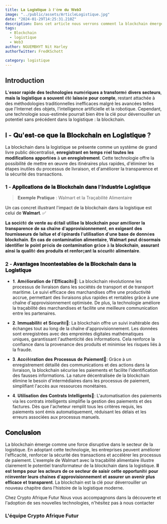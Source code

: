 ```yaml
---
title: 𝐋𝐚 𝐋𝐨𝐠𝐢𝐬𝐭𝐢𝐪𝐮𝐞 à 𝐥'è𝐫𝐞 𝐝𝐮 𝐖𝐞𝐛𝟑
image: "../public/assets/ArticleLogistique.jpg"
date: "2024-01-29T14:25:31.210Z"
description: Dans cet article nous verrons comment la blockchain émerge comme une force disruptive dans le secteur de la logistique.
tags:
  - Blockchain
  - logistique
  - Web3
author: NGUEMBHYT Nit Harley
authorTwitter: FredKSchott

category: logistique
---
```

## Introduction

𝐋'𝐞𝐬𝐬𝐨𝐫 𝐫𝐚𝐩𝐢𝐝𝐞 𝐝𝐞𝐬 𝐭𝐞𝐜𝐡𝐧𝐨𝐥𝐨𝐠𝐢𝐞𝐬 𝐧𝐮𝐦é𝐫𝐢𝐪𝐮𝐞𝐬 𝐚 𝐭𝐫𝐚𝐧𝐬𝐟𝐨𝐫𝐦é 𝐝𝐢𝐯𝐞𝐫𝐬 𝐬𝐞𝐜𝐭𝐞𝐮𝐫𝐬, 𝐦𝐚𝐢𝐬 𝐥𝐚 𝐥𝐨𝐠𝐢𝐬𝐭𝐢𝐪𝐮𝐞 𝐚 𝐬𝐨𝐮𝐯𝐞𝐧𝐭 é𝐭é 𝐥𝐚𝐢𝐬𝐬é𝐞 𝐩𝐨𝐮𝐫 𝐜𝐨𝐦𝐩𝐭𝐞, restant attachée à des méthodologies traditionnelles inefficaces malgré les avancées telles que l'Internet des objets, l'intelligence artificielle et la robotique. Cependant, une technologie sous-estimée pourrait bien être la clé pour déverrouiller un potentiel sans précédent dans la logistique : la blockchain.


## I - 𝐐𝐮'𝐞𝐬𝐭-𝐜𝐞 𝐪𝐮𝐞 𝐥𝐚 𝐁𝐥𝐨𝐜𝐤𝐜𝐡𝐚𝐢𝐧 𝐞𝐧 𝐋𝐨𝐠𝐢𝐬𝐭𝐢𝐪𝐮𝐞 ?

La blockchain dans la logistique se présente comme un système de grand livre public décentralisé, 𝐞𝐧𝐫𝐞𝐠𝐢𝐬𝐭𝐫𝐚𝐧𝐭 𝐞𝐧 𝐭𝐞𝐦𝐩𝐬 𝐫é𝐞𝐥 𝐭𝐨𝐮𝐭𝐞𝐬 𝐥𝐞𝐬 𝐦𝐨𝐝𝐢𝐟𝐢𝐜𝐚𝐭𝐢𝐨𝐧𝐬 𝐚𝐩𝐩𝐨𝐫𝐭é𝐞𝐬 à 𝐮𝐧 𝐞𝐧𝐫𝐞𝐠𝐢𝐬𝐭𝐫𝐞𝐦𝐞𝐧𝐭. Cette technologie offre la possibilité de mettre en œuvre des itinéraires plus rapides, d'éliminer les étapes inutiles du processus de livraison, et d'améliorer la transparence et la sécurité des transactions.

### 1 - 𝐀𝐩𝐩𝐥𝐢𝐜𝐚𝐭𝐢𝐨𝐧𝐬 𝐝𝐞 𝐥𝐚 𝐁𝐥𝐨𝐜𝐤𝐜𝐡𝐚𝐢𝐧 𝐝𝐚𝐧𝐬 𝐥'𝐈𝐧𝐝𝐮𝐬𝐭𝐫𝐢𝐞 𝐋𝐨𝐠𝐢𝐬𝐭𝐢𝐪𝐮𝐞

> 𝐄𝐱𝐞𝐦𝐩𝐥𝐞 𝐏𝐫𝐚𝐭𝐢𝐪𝐮𝐞 : Walmart et la Traçabilité Alimentaire


Un cas concret illustrant l'impact de la blockchain dans la logistique est celui de 𝐖𝐚𝐥𝐦𝐚𝐫𝐭. ✅

𝐋𝐚 𝐬𝐨𝐜𝐢é𝐭é 𝐝𝐞 𝐯𝐞𝐧𝐭𝐞 𝐚𝐮 𝐝é𝐭𝐚𝐢𝐥 𝐮𝐭𝐢𝐥𝐢𝐬𝐞 𝐥𝐚 𝐛𝐥𝐨𝐜𝐤𝐜𝐡𝐚𝐢𝐧 𝐩𝐨𝐮𝐫 𝐚𝐦é𝐥𝐢𝐨𝐫𝐞𝐫 𝐥𝐚 𝐭𝐫𝐚𝐧𝐬𝐩𝐚𝐫𝐞𝐧𝐜𝐞 𝐝𝐞 𝐬𝐚 𝐜𝐡𝐚î𝐧𝐞 𝐝'𝐚𝐩𝐩𝐫𝐨𝐯𝐢𝐬𝐢𝐨𝐧𝐧𝐞𝐦𝐞𝐧𝐭, 𝐞𝐧 𝐞𝐱𝐢𝐠𝐞𝐚𝐧𝐭 𝐝𝐞𝐬 𝐟𝐨𝐮𝐫𝐧𝐢𝐬𝐬𝐞𝐮𝐫𝐬 𝐝𝐞 𝐥𝐚𝐢𝐭𝐮𝐞 𝐞𝐭 𝐝'é𝐩𝐢𝐧𝐚𝐫𝐝𝐬 𝐥'𝐮𝐭𝐢𝐥𝐢𝐬𝐚𝐭𝐢𝐨𝐧 𝐝'𝐮𝐧𝐞 𝐛𝐚𝐬𝐞 𝐝𝐞 𝐝𝐨𝐧𝐧é𝐞𝐬 𝐛𝐥𝐨𝐜𝐤𝐜𝐡𝐚𝐢𝐧. 𝐄𝐧 𝐜𝐚𝐬 𝐝𝐞 𝐜𝐨𝐧𝐭𝐚𝐦𝐢𝐧𝐚𝐭𝐢𝐨𝐧 𝐚𝐥𝐢𝐦𝐞𝐧𝐭𝐚𝐢𝐫𝐞, 𝐖𝐚𝐥𝐦𝐚𝐫𝐭 𝐩𝐞𝐮𝐭 𝐝é𝐬𝐨𝐫𝐦𝐚𝐢𝐬 𝐢𝐝𝐞𝐧𝐭𝐢𝐟𝐢𝐞𝐫 𝐥𝐞 𝐩𝐨𝐢𝐧𝐭 𝐩𝐫é𝐜𝐢𝐬 𝐝𝐞 𝐜𝐨𝐧𝐭𝐚𝐦𝐢𝐧𝐚𝐭𝐢𝐨𝐧 𝐠𝐫â𝐜𝐞 à 𝐥𝐚 𝐛𝐥𝐨𝐜𝐤𝐜𝐡𝐚𝐢𝐧, 𝐚𝐬𝐬𝐮𝐫𝐚𝐧𝐭 𝐚𝐢𝐧𝐬𝐢 𝐥𝐚 𝐪𝐮𝐚𝐥𝐢𝐭é 𝐝𝐞𝐬 𝐩𝐫𝐨𝐝𝐮𝐢𝐭𝐬 𝐞𝐭 𝐫𝐞𝐧𝐟𝐨𝐫ç𝐚𝐧𝐭 𝐥𝐚 𝐬é𝐜𝐮𝐫𝐢𝐭é 𝐚𝐥𝐢𝐦𝐞𝐧𝐭𝐚𝐢𝐫𝐞.

### 2 - 𝐀𝐯𝐚𝐧𝐭𝐚𝐠𝐞𝐬 𝐈𝐧𝐜𝐨𝐧𝐭𝐞𝐬𝐭𝐚𝐛𝐥𝐞𝐬 𝐝𝐞 𝐥𝐚 𝐁𝐥𝐨𝐜𝐤𝐜𝐡𝐚𝐢𝐧 𝐝𝐚𝐧𝐬 𝐥𝐚 𝐋𝐨𝐠𝐢𝐬𝐭𝐢𝐪𝐮𝐞

- 𝟏. 𝐀𝐦é𝐥𝐢𝐨𝐫𝐚𝐭𝐢𝐨𝐧 𝐝𝐞 𝐥'𝐄𝐟𝐟𝐢𝐜𝐚𝐜𝐢𝐭é🔰: La blockchain révolutionne les processus de livraison dans les sociétés de transport et de transport maritime. Le suivi efficace des marchandises offre une productivité accrue, permettant des livraisons plus rapides et rentables grâce à une chaîne d'approvisionnement optimisée. De plus, la technologie améliore la traçabilité des marchandises et facilite une meilleure communication entre les partenaires.

- 𝟐. 𝐈𝐦𝐦𝐮𝐚𝐛𝐢𝐥𝐢𝐭é 𝐞𝐭 𝐒é𝐜𝐮𝐫𝐢𝐭é🔰: La blockchain offre un suivi inaltérable des échanges tout au long de la chaîne d'approvisionnement. Les données sont enregistrées avec des empreintes digitales mathématiques uniques, garantissant l'authenticité des informations. Cela renforce la confiance dans la provenance des produits et minimise les risques liés à la fraude.

- 𝟑. 𝐀𝐜𝐜é𝐥é𝐫𝐚𝐭𝐢𝐨𝐧 𝐝𝐞𝐬 𝐏𝐫𝐨𝐜𝐞𝐬𝐬𝐮𝐬 𝐝𝐞 𝐏𝐚𝐢𝐞𝐦𝐞𝐧𝐭🔰: Grâce à un enregistrement détaillé des communications et des actions dans la livraison, la blockchain sécurise les paiements et facilite l'identification des fausses informations. La nature décentralisée de la blockchain élimine le besoin d'intermédiaires dans les processus de paiement, simplifiant l'accès aux ressources monétaires.

- 𝟒. 𝐔𝐭𝐢𝐥𝐢𝐬𝐚𝐭𝐢𝐨𝐧 𝐝𝐞𝐬 𝐂𝐨𝐧𝐭𝐫𝐚𝐭𝐬 𝐈𝐧𝐭𝐞𝐥𝐥𝐢𝐠𝐞𝐧𝐭𝐬🔰: L'automatisation des paiements via les contrats intelligents simplifie la gestion des paiements et des factures. Dès que l'acheteur remplit tous les critères requis, les paiements sont émis automatiquement, réduisant les délais et les erreurs associées aux processus manuels.

## 𝐂𝐨𝐧𝐜𝐥𝐮𝐬𝐢𝐨𝐧

La blockchain émerge comme une force disruptive dans le secteur de la logistique. En adoptant cette technologie, les entreprises peuvent améliorer l'efficacité, renforcer la sécurité des transactions et accélérer les processus de paiement. L'exemple de Walmart avec la traçabilité alimentaire illustre clairement le potentiel transformateur de la blockchain dans la logistique. 𝐈𝐥 𝐞𝐬𝐭 𝐭𝐞𝐦𝐩𝐬 𝐩𝐨𝐮𝐫 𝐥𝐞𝐬 𝐚𝐜𝐭𝐞𝐮𝐫𝐬 𝐝𝐞 𝐜𝐞 𝐬𝐞𝐜𝐭𝐞𝐮𝐫 𝐝𝐞 𝐬𝐚𝐢𝐬𝐢𝐫 𝐜𝐞𝐭𝐭𝐞 𝐨𝐩𝐩𝐨𝐫𝐭𝐮𝐧𝐢𝐭é 𝐩𝐨𝐮𝐫 𝐫é𝐢𝐧𝐯𝐞𝐧𝐭𝐞𝐫 𝐥𝐞𝐮𝐫𝐬 𝐜𝐡𝐚î𝐧𝐞𝐬 𝐝'𝐚𝐩𝐩𝐫𝐨𝐯𝐢𝐬𝐢𝐨𝐧𝐧𝐞𝐦𝐞𝐧𝐭 𝐞𝐭 𝐚𝐬𝐬𝐮𝐫𝐞𝐫 𝐮𝐧 𝐚𝐯𝐞𝐧𝐢𝐫 𝐩𝐥𝐮𝐬 𝐞𝐟𝐟𝐢𝐜𝐚𝐜𝐞 𝐞𝐭 𝐭𝐫𝐚𝐧𝐬𝐩𝐚𝐫𝐞𝐧𝐭. La blockchain est la clé pour déverrouiller un nouveau chapitre dans l'histoire de la logistique moderne.

Chez Crypto Afrique Futur Nous vous accompagnons dans la découverte et l'adoption de ses nouvelles technologies, n'hésitez pas à nous contacter

### L'équipe Crypto Afrique Futur




